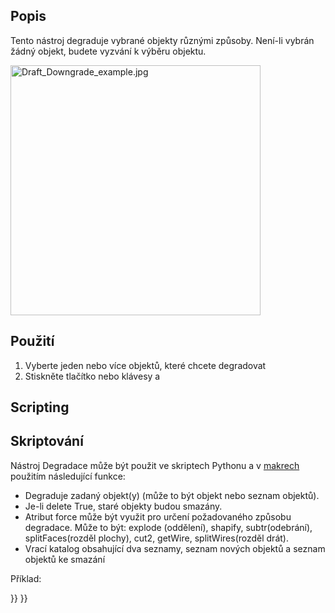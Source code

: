 <languages/>

{{Docnav
|[[Draft_Upgrade|Upgrade]]
|[[Draft_WireToBSpline|WireToBSpline]]
|[[Draft_Workbench|Draft]]
|IconL=Draft_Upgrade.svg
|IconR=Draft_WireToBSpline.svg
|IconC=Workbench_Draft.svg
}}

<div class="mw-translate-fuzzy">
{{GuiCommand/cs|Name=Draft_Downgrade|Name/cs=Kreslení Degradace|Workbenches=[[Draft_Workbench/cs|Kreslení]], [[Arch_Workbench/cs|Architektura]]|MenuLocation=Draft → Downgrade|Shortcut=D N|SeeAlso=[[Draft Upgrade/cs|Draft Upgrade]]}}
</div>

<span id="Description"></span>
==Popis==

<div class="mw-translate-fuzzy">
Tento nástroj degraduje vybrané objekty různými způsoby. Není-li vybrán žádný objekt, budete vyzvání k výběru objektu.
</div>

[[Image:Draft_Downgrade_example.jpg|400px]]
{{Caption|Two overlapping faces are downgraded to a Part Cut object, which is downgraded to a face. That face is then downgraded to a closed wire, which is finally downgraded to separate edges.}}

<span id="Usage"></span>
<div class="mw-translate-fuzzy">
==Použití==
</div>

<div class="mw-translate-fuzzy">
# Vyberte jeden nebo více objektů, které chcete degradovat
# Stiskněte tlačítko {{KEY|[[Image:Draft Downgrade.png|16px]] [[Draft Downgrade/cs|Degradace]]}} nebo klávesy {{KEY|D}} a {{KEY|N}}
</div>

==Scripting==

<div class="mw-translate-fuzzy">
==Skriptování==
</div>

<div class="mw-translate-fuzzy">
Nástroj Degradace může být použit ve skriptech Pythonu a v [[macros/cs|makrech]] použitím následující funkce:
</div>

{{Code|code=
downgrade_list = downgrade(objects, delete=False, force=None)
}}

<div class="mw-translate-fuzzy">
* Degraduje zadaný objekt(y) (může to být objekt nebo seznam objektů). 
* Je-li delete True, staré objekty budou smazány.
* Atribut force může být využit pro určení požadovaného způsobu degradace. Může to být: explode (oddělení), shapify, subtr(odebrání), splitFaces(rozděl plochy), cut2, getWire, splitWires(rozděl drát).
* Vrací katalog obsahující dva seznamy, seznam nových objektů a seznam objektů ke smazání
</div>

Příklad:

{{Code|code=
import FreeCAD as App
import Draft

doc = App.newDocument()

circle = Draft.make_circle(1000)
rectangle = Draft.make_rectangle(2000, 800)
doc.recompute()

add_list1, delete_list1 = Draft.upgrade([circle, rectangle], delete=True)

compound = add_list1[0]
add_list2, delete_list2 = Draft.downgrade(compound, delete=False)
face = add_list2[0]
add_list3, delete_list3 = Draft.downgrade(face, delete=False)

box = doc.addObject("Part::Box", "Box")
box.Length = 2300
box.Width = 800
box.Height = 1000

add_list4, delete_list4 = Draft.downgrade(box, delete=True)

doc.recompute()
}}


{{Docnav
|[[Draft_Upgrade|Upgrade]]
|[[Draft_WireToBSpline|WireToBSpline]]
|[[Draft_Workbench|Draft]]
|IconL=Draft_Upgrade.svg
|IconR=Draft_WireToBSpline.svg
|IconC=Workbench_Draft.svg
}}

{{Draft Tools navi{{#translation:}}}}
{{Userdocnavi{{#translation:}}}}